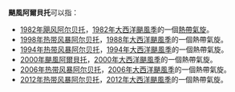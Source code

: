 '''颶風阿爾貝托'''可以指：

*[[1982年飓风阿尔贝托|1982年飓风阿尔贝托]]，[[1982年大西洋颶風季|1982年大西洋颶風季]]的一個[[熱帶氣旋|熱帶氣旋]]。
*[[1988年大西洋飓风季#热带风暴阿尔贝托|1998年热带风暴阿尔贝托]]，[[1988年大西洋颶風季|1988年大西洋颶風季]]的一個熱帶氣旋。
*[[1994年热带风暴阿尔贝托|1994年热带风暴阿尔贝托]]，[[1994年大西洋颶風季|1994年大西洋颶風季]]的一個熱帶氣旋。
*[[2000年颶風阿爾貝托|2000年颶風阿爾貝托]]，[[2000年大西洋颶風季|2000年大西洋颶風季]]的一個熱帶氣旋。
*[[2006年热带风暴阿尔贝托|2006年热带风暴阿尔贝托]]，[[2006年大西洋颶風季|2006年大西洋颶風季]]的一個熱帶氣旋。
*[[2012年大西洋颶風季熱帶風暴阿爾貝托_(Alberto)|2012年热带风暴阿尔贝托]]，[[2012年大西洋颶風季|2012年大西洋颶風季]]的一個熱帶氣旋。

{{消歧義|cat=熱帶氣旋消歧義}}

{{1978年後大西洋颶風季熱帶氣旋名單}}